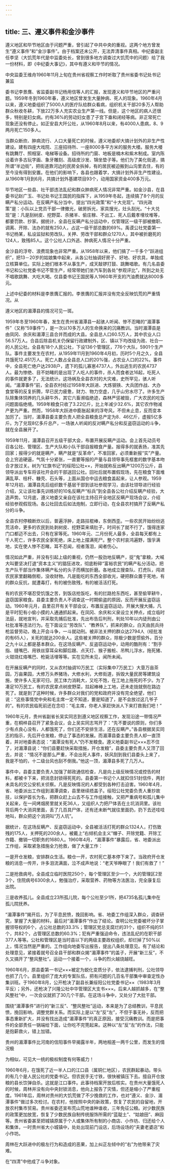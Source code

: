 ```yaml
---
---
---
```

title: 三、遵义事件和金沙事件
---



遵义地区和毕节地区由于问题严重，曾引起了中共中央的重视。这两个地方曾发生“遵义事件”和“金沙事件”。由于档案还未公开，无法弄清事件真相。中纪委副主任李坚（大饥荒年代是中监委处长，曾到很多地方调查过大饥荒中的问题）给了我一份材料，即《中纪委大事记》，其中有遵义和毕节的情况。

中央监委王维舟1960年11月上旬在贵州省视察工作时听取了贵州省委书记处书记兼监

委书记李景膺、省监委副书记杨用信等人的汇报，发现遵义和毕节地区的严重问题。1959年冬到1960年春，遵义地区曾发生大量肿病、死人的现象。1960年4月以来，遵义地委组织了5000人的医疗队给群众看病，组织机关干部20多万人帮助群众秋收冬耕，下放22万多人充实农业生产第一线。但是，这个地区的病人还很多，特别是妇女病。约有36%的劳动妇女患了子宫下垂和闭经等病。非正常死亡现象还没有停止。如正安县大阡公社，从1960年8月以来，有4000人患病，8、9两月死亡150多人。

当群众断炊、肿病流行、人口大量死亡的时候，遵义地委却大搞计划外的非生产性建设。建有四座大戏院、三座招待所、一座8000多平方米的服务大楼。服务大楼有跳舞厅、照相室、电梯等设备。招待所的门窗、地板是楠木和紫木制成。室内陈设着许多古玩字画、象牙雕刻、高级皮沙发、锦坐垫子等。他们为了美化街道，搞所谓“半边街”，把街道靠河边的民房全拆掉，有的居民被迫搬到山沟里去住，有的至今没有得到安置。在他们的影响下，各县也跟着学，大搞计划外非生产性建设。从1960年1月到6月，共搞计划外基建项目93个，动用国家资金400多万元。

毕节地区一些县、社干部违法乱纪和群众肿病死人情况非常严重。如金沙县，在县委书记赵广玉、书记处书记王国民的指挥下，从1959年冬起，连续搞了8个月的反瞒产私分运动。在反瞒产私分当中，提出“四光政策”和“十大兑现”。“四光政策”是：小队以上党员干部一律撤光，破房拆光，家具搜光，灶头刮光。“十大兑现”是：凡是刮树皮、挖野菜、杀猪羊、偷庄稼、不出工、死人后戴孝埋坟堆等，都要罚款、抄家。据统计，全县在反瞒产私分运动中，仅管理区一级干部被撤职、调离、开除、法办的就有250人，占这一级干部总数的69%。禹谟公社党委第一书记杨某，私设监狱和劳改队，关押、劳改干部和群众1270人，其中被折磨死的124人，致残85人。这个公社人口外逃、肿病死人情况十分严重。

金沙县的浮夸、浪费现象也非常严重。从1958年以来，他们搞了一千多个“跃进组织”，把13－20岁的姑娘集中起来，从各公社抽调好房子、好地、好农具，单独成立核算单位。实际上她们根本不从事生产，成天敲锣打鼓、跳舞唱歌。有几名县委书记和公社党委书记不管生产，经常带她们坐汽车到各处“参观评比”，所到之处无不唱歌跳舞、大吃大喝。仅县委书记王国民等人1960年开支的汽油费就达8000多元。

上述中纪委的材料是李景膺汇报的。李景膺的汇报并没有完全反映饥荒的严重情况。从

遵义地区的湄潭县的情况可见一斑。

1959年冬至1960年春，发生在贵州省湄潭县一起骇人听闻、惨不忍睹的“湄潭事件”（又称“59事件”），是一次以10多万人的生命换来的沉痛教训。当时湄潭县是由凤冈、余庆和湄潭三县合并而成的大县。全县总人口60.5万人，其中农业人口56.57万人。合县后除县机关仍保留行政建制外，区、镇以下均改级为政、社合一的人民公社。全县有18个人民公社，下设136个管理区，776个大队，5901个生产队。事件主要发生在农村，从1959年11月到1960年4月初，历时5个月之久，全县共饿死12.451万人。死亡人数占全县总人口的20%强，占农业人口的22%。事件中，全县死亡绝户达2938户，遗下的孤儿寡崽4737人，外出逃生的农民4737人。最为惨绝、目不妨睹的是出现了人吃人的事件，杀人而食者达16起，吃死人的事件就更多了，无法统计。这场祸及全县农村的大灾难，史所罕见，骇人听闻。“湄潭事件”前，全县农村经过1958年大跃进、大炼钢铁、大兵团作战、大办食堂等的反复折腾，早已民力疲惫，财力、物力空虚，几乎山穷水尽了。许多生产队除集体饲养的几头耕牛外，其它六畜濒临绝迹，森林严惩被毁，广大农民的吃饭问题面临绝境。1959年粮食只收了3.22亿斤，比上年减少32.6%，其它农作物减产更为严重。然而，1958年大跃进中膨胀起来的浮夸风，不但未止息，反而变本加厉了。当时，湄潭县委主要负责人把全县粮食总产定为8．46亿斤，虚报5亿多斤。为了兑现8亿多斤总产，一场骇人听闻的反对瞒产私分和反盗窃运动的斗争，就在全县展开了。

1959年11月，湄潭县召开五级干部大会，布置开展反瞒产运动。会上首先动员号召各公社、管理区、生产大队和小队干部自报粮食产量。报得多的就表扬，准其先回家；报得少的就是瞒产，瞒产就是“反革命”，不准回家，必须重新报“实”产量。会上穷追硬逼，气氛十分紧张，一直要等报的产量与县领导事先框套的数字基本吻合才放过关。树为“红旗书记”的绥阳公社××，开始就称反出瞒产1200万公斤，县领导派出专车将该社开会的干部送回公社。回社后就布置假现场，先在粮食下面堆满乱草、桔杆、糠壳、石头等，上面从国仓中运去粮食盖起来，让人参观。1959年12月初，湄潭县先后组织数千基层干部到该社参观学习，由该社领导进行经验介绍，又让该社事先训练好的10名反瞒产“标兵”到全县各公社介绍反瞒产经验，大造声势。12月底，遵义地委又亲自在该社主持召开全地区反瞒产现场会议，介绍经验参观假现场。各公社回去后如法炮制，立即行动，在全县农村搞开了反瞒产私分的斗争。

全县农村停粮断炊以后，普遍浮肿，走路拄棍棒，东倒西歪。一些农民开始纷纷逃荒活命，更多的农民到处剥树皮、挖野菜来填肚子，时间长了就不行了，饿得连家门口都迈不出去，只有在家等死。1960年元、二月份死人最多，全县每天都有上千人死亡，许多农民全家死绝，床上地上摆满死尸。整个农村哀鸿遍野，饿孚满地，实在使人惨不忍睹，耳不忍闻，视者落泪，闻者伤心。

情况如此严重，并没有引起上级的重视，仍然一股劲地反瞒产，捉“鬼”拿粮，大喊大叫要坚决打退“资本主义”的猖狂进攻，彻底粉碎“富裕农民”的瞒产私分活动，把生产队干部当作集体瞒产私分的头子而横加折磨。各地成立搜查队、打虎队，闯进农民家里翻箱倒柜，没收财物。凡是能吃的东西全部收光，硬把群众置于死地，有的群众反抗，就遭毒打，有的被伤致残，有的被活活打死。

有的农民不堪忍受饥饿之苦，到饭店抢饭吃，有的拦路抢东西吃，甚至偷宰耕牛，盗窃国家粮食。县委主要负责人不调查这一时期偷盗的原因，反而开展反盗窃运动。1960年元月，县里召开有关干部会议，布置反盗窃运动，开展大搜大捕，凡是平时犯有小偷小摸的人通通抓起来。在凤冈、余庆和义泉设立关押点，成立临时法庭，就地宣判，并采取先捕后批准，先出布告后判刑，判处10年以内徒刑由公社批准等违法行为。在下面设立“劳改队”、“教养队”，抓来的群众，白天由民兵持枪监督劳动，晚上开会斗争，一斗就动刑。被非法关押的群众达2794人（经批准的有65人），关死的就达200余人。这些被关押的群众，除极少数是惯偷外，百分之九十以上都是基本群众。在这场反瞒产、反盗窃运动中，动用的酷刑有：“割手指、缝嘴巴、用铁丝穿耳朵和脚后跟、点天灯、猴子搬桩、吊鸭儿浮水，拖死猪、火钳烧红烙嘴巴、枪毙活埋等等。实在见所未见，闻所未闻。

在开展反瞒产的同时，又从农村抽调10万民工（实际集中7万民工）大垦万亩茶园，万亩果园，大修万头养猪场，大修水利，大修街道，拆毁大量民房等建筑设施，使许多人无家可归，民工体力消耗大，又吃不饱，在工地上拖死的不少。为了凑足10万民工，有的农民拿点树皮野菜，拄起棒棒上工地，还未走拢就倒在路边死了。就是到了这种时候，许多群众对我们的党和政府并没有完全绝望，他们说：“这些事情党中央和毛主席一定不知道，要是知道了，是不会放过这几爷子的”。有的农民临死前还在念叨：“毛主席，你老人家赶快派人下来打救我们吧！”

1960年元月，贵州省副省长吴实同志到遵义地区视察工作，发现沿途一带情况严重，在桐梓县召开了紧急会议，会上吴实同志骂开了：“先不要说的原则，你们多少有点良心没有，人都饿死了，你们还不安排生活，还在反瞒产。”各县根据吴实同志的指示，先后开仓发粮，停止了事态的发展。而湄潭县委主要负责人却一直顶着，并对地委表态说：“湄潭没有死人”仍不发粮食。遵义地委副书记×××忍不住了，对湄潭县说：“你们县要赶快采取措施，开仓发粮”，县委主要负责人又顶了回去，并说：“情况不是那么严重，不会出死人事件，妖风刮到我们县委头上来了，我是不怕的，十二级台风也刮不倒我。”他这一顶，湄潭县多死了几万人。

事件中，县委主要负责人加强了邮政通信检查，凡是向上级反映情况或控告的材料，都被卡下来，把消息封锁得死死的。县委第一书记个人就扣住51封信件，两封未具名的交公安机关侦察。凡是反映情况的人都受到各种打击迫害。1960年4月，省、地委派出工作组到湄潭调查，县里继续捂盖子。绥阳公社党委负责人重抄故技，以保护首长为名，把群众赶上山去不与工作组接触，又把严重病号和孤儿集中关起来，在一间烤烟房里就关死36人，又组织人力把尸体丢在土坑消洞里。该社背后两个大消洞里面，丢了几百具尸体，还有还未断气就往里面扔，扔下去还哇哇地叫，群众把这个消洞叫“万人坑”。

据统计，在这场反瞒产、反盗窃运动中，全县被活活打死的群众1324人，打伤致残的175人，关押死的200余人，被戴上“右倾机会主义”帽子、开除党籍、开除工作籍、撤销一切职务的1680人。1960年4月，“湄潭事件”暴露后，省、地委派出工作组，采取紧急措施全力抢救，做了大量工作：

一是开仓发粮，安排群众生活。粮仓一开，农村死亡基本停下来了。当政府开仓发粮的消息一传开，许多泪流满面，泣不成声地说：“老天爷睁眼了！我们有救了！”

二是抢救病号。全县成立临时医院250个，每个管理区至少一个，大的管理区2至3个，住院病号6300余人，勉强治疗，采取营养、药物等方法医治，完全康复后出院。

三是收养孤儿。全县成立23所孤儿院，每个公社至少1所，把4735名孤儿集中在孤儿院抚养。

“湄潭事件”揭开后，为了平息民愤，挽回影响。省、地委工作组深入群众，调查研究，掌握了大量的材料，最后对“湄潭事件”作出了结论。查明公社党委被坏分子掌握领导权的6个，占公社总数的33.3%；管理区党总支腐烂的31个，组织不纯的51个，共82个，占管理区总数的60.3%；犯有严重强迫命令，违法乱纪的在职干部377人等等。公社和管理区是当时县以下的两级主要政权组织，却烂掉了50%以上，情况当然是严重的。工作组向地委写出报告，提出八条处理意见。有了结论和处理意见，紧接着就号召全县干部和群众揭“湄潭事件”的盖子，开展“新三反”，不久又搞开了“整风整社”。运动一个接着一个，斗争的烈火越烧越旺。

1960年6月，原县委第一书记×××被定为蜕化变质分子，依法逮捕判刑，公社领导也抓了几个。县里组织了庞大的专案队伍，把有问题的几百名干部集中审查定性办集训班。于1960年8月，公开枪决了副县长兼绥阳公社党委书记××（1983年3月平反）；另外，还枪决了兴隆公社中华管理区大支书×××。后来人越抓越多，在“整风整社”中，一次会议就抓了30几个干部。在这场斗争中，又处分了大批干部。

围绕“湄潭事件”进行的“新三反”、“整风整社”运动，本来是为了总结教训，平息民愤，挽回影响，调整党群关系。而实际上是以“左”反“左”，不但于事无补，反而把事态重新扩大，并没有找出造成“湄潭事件”的真正原因，接受沉痛教训。而是把事件的全部责任一锅端给下面，让你吃不完篼起来。这种以“左”反“左”的作法，只能是抱薪救火，错上加错。

贵州的湄潭事件比河南的信阳事件早揭露半年，两地相差一两千公里，而发生的情况极

为相似，可见大一统的极权制度有何等威力！

1960年6月，在饿死了近一半人口的江口县（属铜仁地区），农民群起暴动。带头的有几个是人民公社的党委书记。但农民手无寸铁，很快被镇压下去。擅自开仓放粮的县长饮弹自杀。这就是江口事件。此事待档案开放后核实。在贵州大量饿死人的时候，周林并没有向中央封锁消息，他向上报告了灾情，但还是缩小了严重程度。1961年后，周林对贵州的大饥荒做了不少挽救的工作，也对“遵义、金沙、湄潭事件”做过多次检讨。在农村，他按照中央的新政策，恢复了农民的自留地，开放农村集市贸易。贵州省委还宣布荒山荒地谁种谁收，三年免征公粮。对少数民族的政策更加放宽，恢复了少数民族自制传统服饰所需的“蓝靛土”、“姑娘田”、麻园等。贵州省委甚至把城镇原属于个人或集体所有制的小商店、小作坊、归还给个人和集体，一时贵州省大小城镇中，处处出现前门设店，后场设场的“夫妻老婆店”和小作坊。

周林在大跃进中的极左行为和造成的恶果，加上纠正左倾中的“右”为他带来了灾难。

在“四清”中他成了斗争对象。
